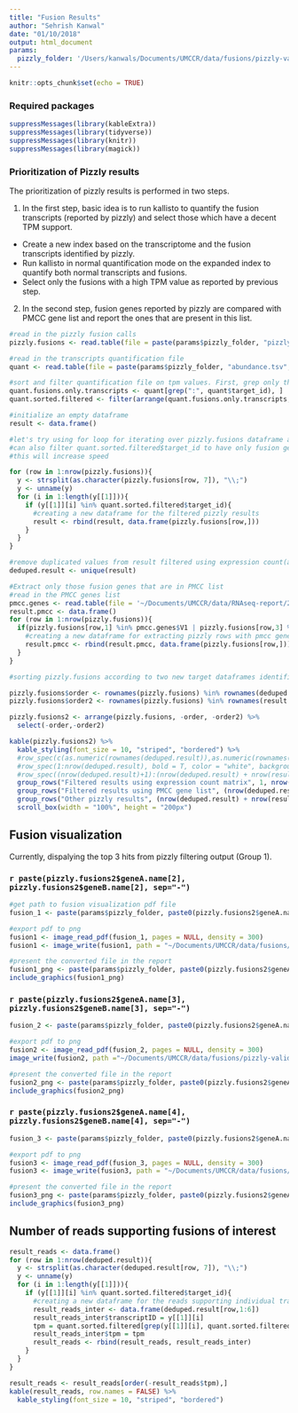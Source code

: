 ```yaml
---
title: "Fusion Results"
author: "Sehrish Kanwal"
date: "01/10/2018"
output: html_document
params:
  pizzly_folder: '/Users/kanwals/Documents/UMCCR/data/fusions/pizzly-validation'
---
```


```r
knitr::opts_chunk$set(echo = TRUE)
```

### Required packages

```r
suppressMessages(library(kableExtra))
suppressMessages(library(tidyverse))
suppressMessages(library(knitr))
suppressMessages(library(magick))
```

### Prioritization of Pizzly results

The prioritization of pizzly results is performed in two steps.

1. In the first step, basic idea is to run kallisto to quantify the fusion transcripts (reported by pizzly) and 
select those which have a decent TPM support.
  * Create a new index based on the transcriptome and the fusion transcripts identified by pizzly.
  * Run kallisto in normal quantification mode on the expanded index to quantify both normal transcripts 
  and fusions.
  * Select only the fusions with a high TPM value as reported by previous step.

2. In the second step, fusion genes reported by pizzly are compared with PMCC gene list and report 
the ones that are present in this list. 

```r
#read in the pizzly fusion calls
pizzly.fusions <- read.table(file = paste(params$pizzly_folder, "pizzly-flat-filtered.tsv", sep = "/"), header = TRUE)

#read in the transcripts quantification file
quant <- read.table(file = paste(params$pizzly_folder, "abundance.tsv", sep = "/"), header = TRUE)

#sort and filter quantification file on tpm values. First, grep only the transcript ids for fusion genes from quantification #file. Currently filtering on quantiles. Selected 0.997 because that reduces the #final fusion calls to the value we are #interested in (~15)
quant.fusions.only.transcripts <- quant[grep(":", quant$target_id), ]
quant.sorted.filtered <- filter(arrange(quant.fusions.only.transcripts, desc(quant.fusions.only.transcripts$tpm)), tpm >= (quantile(quant.fusions.only.transcripts$tpm, 0.999)))

#initialize an empty dataframe
result <- data.frame()

#let's try using for loop for iterating over pizzly.fusions dataframe and get transcriptID and fusion gene pair information.
#can also filter quant.sorted.filtered$target_id to have only fusion gene target ids (that is two tracscripts instead of one-
#this will increase speed

for (row in 1:nrow(pizzly.fusions)){
  y <- strsplit(as.character(pizzly.fusions[row, 7]), "\\;")
  y <- unname(y)
  for (i in 1:length(y[[1]])){
    if (y[[1]][i] %in% quant.sorted.filtered$target_id){
      #creating a new dataframe for the filtered pizzly results
      result <- rbind(result, data.frame(pizzly.fusions[row,]))
    }
  }
}

#remove duplicated values from result filtered using expression count(as multiple transcripts might support fusion between same gene)
deduped.result <- unique(result)

#Extract only those fusion genes that are in PMCC list
#read in the PMCC genes list
pmcc.genes <- read.table(file = '~/Documents/UMCCR/data/RNAseq-report/2018-02-16_PMCC_Panel_Genes.txt', header = FALSE)
result.pmcc <- data.frame()
for (row in 1:nrow(pizzly.fusions)){
  if(pizzly.fusions[row,1] %in% pmcc.genes$V1 | pizzly.fusions[row,3] %in% pmcc.genes$V1){
    #creating a new dataframe for extracting pizzly rows with pmcc gene hits
    result.pmcc <- rbind(result.pmcc, data.frame(pizzly.fusions[row,]))
  }
}

#sorting pizzly.fusions according to two new target dataframes identified i.e. 1- pizzly result filtering using expressions counts and 2- pmcc gene list

pizzly.fusions$order <- rownames(pizzly.fusions) %in% rownames(deduped.result) 
pizzly.fusions$order2 <- rownames(pizzly.fusions) %in% rownames(result.pmcc)

pizzly.fusions2 <- arrange(pizzly.fusions, -order, -order2) %>%
  select(-order,-order2)

kable(pizzly.fusions2) %>%
  kable_styling(font_size = 10, "striped", "bordered") %>%
  #row_spec(c(as.numeric(rownames(deduped.result)),as.numeric(rownames(result.pmcc))), bold = T, color = "white", background = "#D7261E") %>%
  #row_spec(1:nrow(deduped.result), bold = T, color = "white", background = "red") %>%
  #row_spec((nrow(deduped.result)+1):(nrow(deduped.result) + nrow(result.pmcc)), color = "white", background = "blue") %>%
  group_rows("Filtered results using expression count matrix", 1, nrow(deduped.result), label_row_css = "background-color: #E74C3C; color: #fff;") %>%
  group_rows("Filtered results using PMCC gene list", (nrow(deduped.result)+1), (nrow(deduped.result) + nrow(result.pmcc)), label_row_css = "background-color: #2980B9; color: #fff;") %>%
  group_rows("Other pizzly results", (nrow(deduped.result) + nrow(result.pmcc) +1), nrow(pizzly.fusions2), label_row_css = "background-color: #27AE60; color: #fff;") %>%
  scroll_box(width = "100%", height = "200px")
```

## Fusion visualization {.tabset}

Currently, dispalying the top 3 hits from pizzly filtering output (Group 1).

### `r paste(pizzly.fusions2$geneA.name[2], pizzly.fusions2$geneB.name[2], sep="-")`

```r
#get path to fusion visualization pdf file
fusion_1 <- paste(params$pizzly_folder, paste0(pizzly.fusions2$geneA.name[2], "_", pizzly.fusions2$geneB.name[2], ".pdf"), sep = "/")

#export pdf to png
fusion1 <- image_read_pdf(fusion_1, pages = NULL, density = 300)
fusion1 <- image_write(fusion1, path = "~/Documents/UMCCR/data/fusions/pizzly-validation/ALB_APOA1.png", format = "png")

#present the converted file in the report
fusion1_png <- paste(params$pizzly_folder, paste0(pizzly.fusions2$geneA.name[2], "_", pizzly.fusions2$geneB.name[2], ".png"), sep = "/")
include_graphics(fusion1_png)
```

### `r paste(pizzly.fusions2$geneA.name[3], pizzly.fusions2$geneB.name[3], sep="-")`

```r

fusion_2 <- paste(params$pizzly_folder, paste0(pizzly.fusions2$geneA.name[3], "_", pizzly.fusions2$geneB.name[3], ".pdf"), sep = "/")

#export pdf to png
fusion2 <- image_read_pdf(fusion_2, pages = NULL, density = 300)
image_write(fusion2, path ="~/Documents/UMCCR/data/fusions/pizzly-validation/ALB_FGG.png", format = "png")

#present the converted file in the report
fusion2_png <- paste(params$pizzly_folder, paste0(pizzly.fusions2$geneA.name[3], "_", pizzly.fusions2$geneB.name[3], ".png"), sep = "/")
include_graphics(fusion2_png)
```

### `r paste(pizzly.fusions2$geneA.name[4], pizzly.fusions2$geneB.name[4], sep="-")`

```r
fusion_3 <- paste(params$pizzly_folder, paste0(pizzly.fusions2$geneA.name[4], "_", pizzly.fusions2$geneB.name[4], ".pdf"), sep = "/")

#export pdf to png
fusion3 <- image_read_pdf(fusion_3, pages = NULL, density = 300)
fusion3 <- image_write(fusion3, path = "~/Documents/UMCCR/data/fusions/pizzly-validation/HP_ALB.png", format = "png")

#present the converted file in the report
fusion3_png <- paste(params$pizzly_folder, paste0(pizzly.fusions2$geneA.name[4], "_", pizzly.fusions2$geneB.name[4], ".png"), sep = "/")
include_graphics(fusion3_png)
```

## Number of reads supporting fusions of interest

```r
result_reads <- data.frame()
for (row in 1:nrow(deduped.result)){
  y <- strsplit(as.character(deduped.result[row, 7]), "\\;")
  y <- unname(y)
  for (i in 1:length(y[[1]])){
    if (y[[1]][i] %in% quant.sorted.filtered$target_id){
      #creating a new dataframe for the reads supporting individual transcript ID for each filtered fusion gene pair 
      result_reads_inter <- data.frame(deduped.result[row,1:6])
      result_reads_inter$transcriptID = y[[1]][i]
      tpm = quant.sorted.filtered[grep(y[[1]][i], quant.sorted.filtered$target_id), ]$tpm 
      result_reads_inter$tpm = tpm
      result_reads <- rbind(result_reads, result_reads_inter)
    }
  }
}

result_reads <- result_reads[order(-result_reads$tpm),]
kable(result_reads, row.names = FALSE) %>%
  kable_styling(font_size = 10, "striped", "bordered")

```






